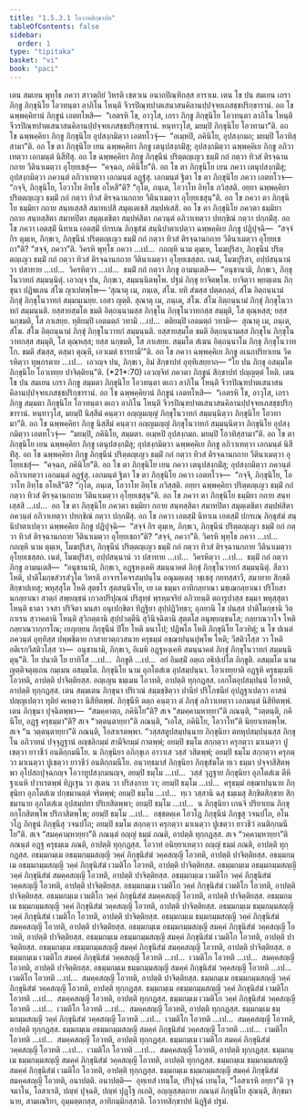 ```yaml
---
title: "1.5.3.1 โอวาทสิกฺขาปท"
tableOfContents: false
sidebar:
  order: 1
type: "tipitaka"
basket: "vi"
book: "paci"
---
```



<DynamicBreadcrumb />

<Division number="144" book="paci">

<Paragraph number="484" book="paci">
เตน สมเยน พุทฺโธ ภควา สาวตฺถิยํ วิหรติ เชตวเน อนาถปิณฺฑิกสฺส อาราเม. เตน โข ปน สมเยน เถรา ภิกฺขู ภิกฺขุนิโย โอวทนฺตา ลาภิโน โหนฺติ จีวรปิณฺฑปาตเสนาสนคิลานปฺปจฺจยเภสชฺชปริกฺขารานํ. อถ โข ฉพฺพคฺคิยานํ ภิกฺขูนํ เอตทโหสิ—  “เอตรหิ โข, อาวุโส, เถรา ภิกฺขู ภิกฺขุนิโย โอวทนฺตา ลาภิโน โหนฺติ จีวรปิณฺฑปาตเสนาสนคิลานปฺปจฺจยเภสชฺชปริกฺขารานํ. หนฺทาวุโส, มยมฺปิ ภิกฺขุนิโย โอวทามา”ติ. อถ โข ฉพฺพคฺคิยา ภิกฺขู ภิกฺขุนิโย อุปสงฺกมิตฺวา เอตทโวจุํ—  “อเมฺหปิ, ภคินิโย, อุปสงฺกมถ; มยมฺปิ โอวทิสฺสามา”ติ.
</Paragraph>

<Paragraph number="485" book="paci">
อถ โข ตา ภิกฺขุนิโย เยน ฉพฺพคฺคิยา ภิกฺขู เตนุปสงฺกมิํสุ; อุปสงฺกมิตฺวา ฉพฺพคฺคิเย ภิกฺขู อภิวาเทตฺวา เอกมนฺตํ นิสีทิํสุ. อถ โข ฉพฺพคฺคิยา ภิกฺขู ภิกฺขุนีนํ ปริตฺตญฺเญว ธมฺมิํ กถํ กตฺวา ทิวสํ ติรจฺฉานกถาย วีตินาเมตฺวา อุโยฺยเชสุํ—  “คจฺฉถ, ภคินิโย”ติ. อถ โข ตา ภิกฺขุนิโย เยน ภควา เตนุปสงฺกมิํสุ; อุปสงฺกมิตฺวา ภควนฺตํ อภิวาเทตฺวา เอกมนฺตํ อฏฺฐํสุ. เอกมนฺตํ ฐิตา โข ตา ภิกฺขุนิโย ภควา เอตทโวจ—  “กจฺจิ, ภิกฺขุนิโย, โอวาโท อิทฺโธ อโหสี”ติ? “กุโต, ภนฺเต, โอวาโท อิทฺโธ ภวิสฺสติ. อยฺยา ฉพฺพคฺคิยา ปริตฺตญฺเญว ธมฺมิํ กถํ กตฺวา ทิวสํ ติรจฺฉานกถาย วีตินาเมตฺวา อุโยฺยเชสุนฺ”ติ. อถ โข ภควา ตา ภิกฺขุนิโย ธมฺมิยา กถาย สนฺทเสฺสสิ สมาทเปสิ สมุตฺเตเชสิ สมฺปหํเสสิ. อถ โข ตา ภิกฺขุนิโย ภควตา ธมฺมิยา กถาย สนฺทสฺสิตา สมาทปิตา สมุตฺเตชิตา สมฺปหํสิตา ภควนฺตํ อภิวาเทตฺวา ปทกฺขิณํ กตฺวา ปกฺกมิํสุ.
</Paragraph>

<Paragraph number="486" book="paci">
อถ โข ภควา เอตสฺมิํ นิทาเน เอตสฺมิํ ปกรเณ ภิกฺขุสํฆํ สนฺนิปาตาเปตฺวา ฉพฺพคฺคิเย ภิกฺขู ปฏิปุจฺฉิ—  “สจฺจํ กิร ตุมฺเห, ภิกฺขเว, ภิกฺขุนีนํ ปริตฺตญฺเญว ธมฺมิํ กถํ กตฺวา ทิวสํ ติรจฺฉานกถาย วีตินาเมตฺวา อุโยฺยเชถา”ติ? “สจฺจํ, ภควา”ติ. วิครหิ พุทฺโธ ภควา …เป…  กถญฺหิ นาม ตุมฺเห, โมฆปุริสา, ภิกฺขุนีนํ ปริตฺตญฺเญว ธมฺมิํ กถํ กตฺวา ทิวสํ ติรจฺฉานกถาย วีตินาเมตฺวา อุโยฺยเชสฺสถ. เนตํ, โมฆปุริสา, อปฺปสนฺนานํ วา ปสาทาย …เป…  วิครหิตฺวา …เป…  ธมฺมิํ กถํ กตฺวา ภิกฺขู อามนฺเตสิ—  “อนุชานามิ, ภิกฺขเว, ภิกฺขุโนวาทกํ สมฺมนฺนิตุํ. เอวญฺจ ปน, ภิกฺขเว, สมฺมนฺนิตพฺโพ. ปฐมํ ภิกฺขุ ยาจิตพฺโพ. ยาจิตฺวา พฺยตฺเตน ภิกฺขุนา ปฏิพเลน สํโฆ ญาเปตพฺโพ—
</Paragraph>

</Division>
<Division number="145" book="paci">

<Paragraph number="487" book="paci">
‘สุณาตุ เม, ภนฺเต, สํโฆ. ยทิ สํฆสฺส ปตฺตกลฺลํ, สํโฆ อิตฺถนฺนามํ ภิกฺขุํ ภิกฺขุโนวาทกํ สมฺมนฺเนยฺย. เอสา ญตฺติ.
</Paragraph>

<Paragraph number="488" book="paci">
สุณาตุ เม, ภนฺเต, สํโฆ. สํโฆ อิตฺถนฺนามํ ภิกฺขุํ ภิกฺขุโนวาทกํ สมฺมนฺนติ. ยสฺสายสฺมโต ขมติ อิตฺถนฺนามสฺส ภิกฺขุโน ภิกฺขุโนวาทกสฺส สมฺมุติ, โส ตุณฺหสฺส; ยสฺส นกฺขมติ, โส ภาเสยฺย.
</Paragraph>

<Paragraph number="489" book="paci">
ทุติยมฺปิ เอตมตฺถํ วทามิ …เป…  ตติยมฺปิ เอตมตฺถํ วทามิ—  สุณาตุ เม, ภนฺเต, สํโฆ. สํโฆ อิตฺถนฺนามํ ภิกฺขุํ ภิกฺขุโนวาทกํ สมฺมนฺนติ. ยสฺสายสฺมโต ขมติ อิตฺถนฺนามสฺส ภิกฺขุโน ภิกฺขุโนวาทกสฺส สมฺมุติ, โส ตุณฺหสฺส; ยสฺส นกฺขมติ, โส ภาเสยฺย.
</Paragraph>

<Paragraph number="490" book="paci">
สมฺมโต สํเฆน อิตฺถนฺนาโม ภิกฺขุ ภิกฺขุโนวาทโก. ขมติ สํฆสฺส, ตสฺมา ตุณฺหี, เอวเมตํ ธารยามี’”ติ.
</Paragraph>

<Paragraph number="491" book="paci">
อถ โข ภควา ฉพฺพคฺคิเย ภิกฺขู อเนกปริยาเยน วิครหิตฺวา ทุพฺภรตาย …เป…  เอวญฺจ ปน, ภิกฺขเว, อิมํ สิกฺขาปทํ อุทฺทิเสยฺยาถ—
</Paragraph>

</Division>
<Division number="146" book="paci">

<Paragraph number="492" book="paci">
<Emphasis>“โย ปน ภิกฺขุ อสมฺมโต ภิกฺขุนิโย โอวเทยฺย ปาจิตฺติยนฺ”</Emphasis>ติ. (*21*:<Emphasis>70</Emphasis>)
</Paragraph>

<Paragraph number="493" book="paci">
เอวญฺจิทํ ภควตา ภิกฺขูนํ สิกฺขาปทํ ปญฺญตฺตํ โหติ.
</Paragraph>

</Division>
<Division number="147" book="paci">

<Paragraph number="494" book="paci">
เตน โข ปน สมเยน เถรา ภิกฺขู สมฺมตา ภิกฺขุนิโย โอวทนฺตา ตเถว ลาภิโน โหนฺติ จีวรปิณฺฑปาตเสนาสนคิลานปฺปจฺจยเภสชฺชปริกฺขารานํ. อถ โข ฉพฺพคฺคิยานํ ภิกฺขูนํ เอตทโหสิ—  “เอตรหิ โข, อาวุโส, เถรา ภิกฺขู สมฺมตา ภิกฺขุนิโย โอวทนฺตา ตเถว ลาภิโน โหนฺติ จีวรปิณฺฑปาตเสนาสนคิลานปฺปจฺจยเภสชฺชปริกฺขารานํ. หนฺทาวุโส, มยมฺปิ นิสฺสีมํ คนฺตฺวา อญฺญมญฺญํ ภิกฺขุโนวาทกํ สมฺมนฺนิตฺวา ภิกฺขุนิโย โอวทามา”ติ. อถ โข ฉพฺพคฺคิยา ภิกฺขู นิสฺสีมํ คนฺตฺวา อญฺญมญฺญํ ภิกฺขุโนวาทกํ สมฺมนฺนิตฺวา ภิกฺขุนิโย อุปสงฺกมิตฺวา เอตทโวจุํ—  “มยมฺปิ, ภคินิโย, สมฺมตา. อเมฺหปิ อุปสงฺกมถ. มยมฺปิ โอวทิสฺสามา”ติ.
</Paragraph>

<Paragraph number="495" book="paci">
อถ โข ตา ภิกฺขุนิโย เยน ฉพฺพคฺคิยา ภิกฺขู เตนุปสงฺกมิํสุ; อุปสงฺกมิตฺวา ฉพฺพคฺคิเย ภิกฺขู อภิวาเทตฺวา เอกมนฺตํ นิสีทิํสุ. อถ โข ฉพฺพคฺคิยา ภิกฺขู ภิกฺขุนีนํ ปริตฺตญฺเญว ธมฺมิํ กถํ กตฺวา ทิวสํ ติรจฺฉานกถาย วีตินาเมตฺวา อุโยฺยเชสุํ—  “คจฺฉถ, ภคินิโย”ติ. อถ โข ตา ภิกฺขุนิโย เยน ภควา เตนุปสงฺกมิํสุ; อุปสงฺกมิตฺวา ภควนฺตํ อภิวาเทตฺวา เอกมนฺตํ อฏฺฐํสุ. เอกมนฺตํ ฐิตา โข ตา ภิกฺขุนิโย ภควา เอตทโวจ—  “กจฺจิ, ภิกฺขุนิโย, โอวาโท อิทฺโธ อโหสี”ติ? “กุโต, ภนฺเต, โอวาโท อิทฺโธ ภวิสฺสติ. อยฺยา ฉพฺพคฺคิยา ปริตฺตญฺเญว ธมฺมิํ กถํ กตฺวา ทิวสํ ติรจฺฉานกถาย วีตินาเมตฺวา อุโยฺยเชสุนฺ”ติ.
</Paragraph>

<Paragraph number="496" book="paci">
อถ โข ภควา ตา ภิกฺขุนิโย ธมฺมิยา กถาย สนฺทเสฺสสิ …เป…  อถ โข ตา ภิกฺขุนิโย ภควตา ธมฺมิยา กถาย สนฺทสฺสิตา สมาทปิตา สมุตฺเตชิตา สมฺปหํสิตา ภควนฺตํ อภิวาเทตฺวา ปทกฺขิณํ กตฺวา ปกฺกมิํสุ. อถ โข ภควา เอตสฺมิํ นิทาเน เอตสฺมิํ ปกรเณ ภิกฺขุสํฆํ สนฺนิปาตาเปตฺวา ฉพฺพคฺคิเย ภิกฺขู ปฏิปุจฺฉิ—  “สจฺจํ กิร ตุมฺเห, ภิกฺขเว, ภิกฺขุนีนํ ปริตฺตญฺเญว ธมฺมิํ กถํ กตฺวา ทิวสํ ติรจฺฉานกถาย วีตินาเมตฺวา อุโยฺยเชถา”ติ? “สจฺจํ, ภควา”ติ. วิครหิ พุทฺโธ ภควา …เป…  กถญฺหิ นาม ตุมฺเห, โมฆปุริสา, ภิกฺขุนีนํ ปริตฺตญฺเญว ธมฺมิํ กถํ กตฺวา ทิวสํ ติรจฺฉานกถาย วีตินาเมตฺวา อุโยฺยเชสฺสถ. เนตํ, โมฆปุริสา, อปฺปสนฺนานํ วา ปสาทาย …เป…  วิครหิตฺวา …เป…  ธมฺมิํ กถํ กตฺวา ภิกฺขู อามนฺเตสิ—  “อนุชานามิ, ภิกฺขเว, อฏฺฐหงฺเคหิ สมนฺนาคตํ ภิกฺขุํ ภิกฺขุโนวาทกํ สมฺมนฺนิตุํ. สีลวา โหติ, ปาติโมกฺขสํวรสํวุโต วิหรติ อาจารโคจรสมฺปนฺโน อณุมตฺเตสุ วชฺเชสุ ภยทสฺสาวี, สมาทาย สิกฺขติ สิกฺขาปเทสุ; พหุสฺสุโต โหติ สุตธโร สุตสนฺนิจโย, เย เต ธมฺมา อาทิกลฺยาณา มชฺเฌกลฺยาณา ปริโยสานกลฺยาณา สาตฺถํ สพฺยญฺชนํ เกวลปริปุณฺณํ ปริสุทฺธํ พฺรหฺมจริยํ อภิวทนฺติ ตถารูปาสฺส ธมฺมา พหุสฺสุตา โหนฺติ ธาตา วจสา ปริจิตา มนสา อนุเปกฺขิตา ทิฏฺฐิยา สุปฺปฏิวิทฺธา; อุภยานิ โข ปนสฺส ปาติโมกฺขานิ วิตฺถาเรน สฺวาคตานิ โหนฺติ สุวิภตฺตานิ สุปฺปวตฺตีนิ สุวินิจฺฉิตานิ สุตฺตโส อนุพฺยญฺชนโส; กลฺยาณวาโจ โหติ กลฺยาณวากฺกรโณ; เยภุเยฺยน ภิกฺขุนีนํ ปิโย โหติ มนาโป; ปฏิพโล โหติ ภิกฺขุนิโย โอวทิตุํ; น โข ปเนตํ ภควนฺตํ อุทฺทิสฺส ปพฺพชิตาย กาสายวตฺถวสนาย ครุธมฺมํ อชฺฌาปนฺนปุพฺโพ โหติ; วีสติวโสฺส วา โหติ อติเรกวีสติวโสฺส วา—  อนุชานามิ, ภิกฺขเว, อิเมหิ อฏฺฐหงฺเคหิ สมนฺนาคตํ ภิกฺขุํ ภิกฺขุโนวาทกํ สมฺมนฺนิตุนฺ”ติ.
</Paragraph>

</Division>
<Division number="148" book="paci">

<Paragraph number="497" book="paci">
<Emphasis>โย ปนา</Emphasis>ติ โย ยาทิโส …เป…  <Emphasis>ภิกฺขู</Emphasis>ติ …เป…  อยํ อิมสฺมิํ อตฺเถ อธิปฺเปโต ภิกฺขูติ.
</Paragraph>

<Paragraph number="498" book="paci">
<Emphasis>อสมฺมโต</Emphasis> นาม ญตฺติจตุตฺเถน กมฺเมน อสมฺมโต.
</Paragraph>

<Paragraph number="499" book="paci">
<Emphasis>ภิกฺขุนิโย</Emphasis> นาม อุภโตสํเฆ อุปสมฺปนฺนา.
</Paragraph>

<Paragraph number="500" book="paci">
<Emphasis>โอวเทยฺยา</Emphasis>ติ อฏฺฐหิ ครุธมฺเมหิ โอวทติ, อาปตฺติ ปาจิตฺติยสฺส. อญฺเญน ธมฺเมน โอวทติ, อาปตฺติ ทุกฺกฏสฺส. เอกโตอุปสมฺปนฺนํ โอวทติ, อาปตฺติ ทุกฺกฏสฺส.
</Paragraph>

</Division>
<Division number="149" book="paci">

<Paragraph number="501" book="paci">
เตน สมฺมเตน ภิกฺขุนา ปริเวณํ สมฺมชฺชิตฺวา ปานียํ ปริโภชนียํ อุปฏฺฐาเปตฺวา อาสนํ ปญฺญเปตฺวา ทุติยํ คเหตฺวา นิสีทิตพฺพํ. ภิกฺขุนีหิ ตตฺถ คนฺตฺวา ตํ ภิกฺขุํ อภิวาเทตฺวา เอกมนฺตํ นิสีทิตพฺพํ. เตน ภิกฺขุนา ปุจฺฉิตพฺพา—  “สมคฺคาตฺถ, ภคินิโย”ติ? สเจ “สมคฺคามฺหายฺยา”ติ ภณนฺติ, “วตฺตนฺติ, ภคินิโย, อฏฺฐ ครุธมฺมา”ติ? สเจ “วตฺตนฺตายฺยา”ติ ภณนฺติ, “เอโส, ภคินิโย, โอวาโท”ติ นิยฺยาเทตพฺโพ. สเจ “น วตฺตนฺตายฺยา”ติ ภณนฺติ, โอสาเรตพฺพา. “วสฺสสตูปสมฺปนฺนาย ภิกฺขุนิยา ตทหุปสมฺปนฺนสฺส ภิกฺขุโน อภิวาทนํ ปจฺจุฏฺฐานํ อญฺชลิกมฺมํ สามีจิกมฺมํ กาตพฺพํ; อยมฺปิ ธมฺโม สกฺกตฺวา ครุกตฺวา มาเนตฺวา ปูเชตฺวา ยาวชีวํ อนติกฺกมนีโย. น ภิกฺขุนิยา อภิกฺขุเก อาวาเส วสฺสํ วสิตพฺพํ; อยมฺปิ ธมฺโม สกฺกตฺวา ครุกตฺวา มาเนตฺวา ปูเชตฺวา ยาวชีวํ อนติกฺกมนีโย. อนฺวทฺธมาสํ ภิกฺขุนิยา ภิกฺขุสํฆโต ทฺเว ธมฺมา ปจฺจาสีสิตพฺพา อุโปสถปุจฺฉกญฺจ โอวาทูปสงฺกมนญฺจ, อยมฺปิ ธมฺโม …เป…  วสฺสํ วุฏฺฐาย ภิกฺขุนิยา อุภโตสํเฆ ตีหิ ฐาเนหิ ปวาเรตพฺพํ ทิฏฺเฐน วา สุเตน วา ปริสงฺกาย วา; อยมฺปิ ธมฺโม …เป…  ครุธมฺมํ อชฺฌาปนฺนาย ภิกฺขุนิยา อุภโตสํเฆ ปกฺขมานตฺตํ จริตพฺพํ; อยมฺปิ ธมฺโม …เป…  ทฺเว วสฺสานิ ฉสุ ธมฺเมสุ สิกฺขิตสิกฺขาย สิกฺขมานาย อุภโตสํเฆ อุปสมฺปทา ปริเยสิตพฺพา; อยมฺปิ ธมฺโม …เป…  น ภิกฺขุนิยา เกนจิ ปริยาเยน ภิกฺขุ อกฺโกสิตพฺโพ ปริภาสิตพฺโพ; อยมฺปิ ธมฺโม …เป…  อชฺชตคฺเค โอวโฏ ภิกฺขุนีนํ ภิกฺขูสุ วจนปโถ, อโนวโฏ ภิกฺขูนํ ภิกฺขุนีสุ วจนปโถ; อยมฺปิ ธมฺโม สกฺกตฺวา ครุกตฺวา มาเนตฺวา ปูเชตฺวา ยาวชีวํ อนติกฺกมนีโย”ติ.
</Paragraph>

<Paragraph number="502" book="paci">
สเจ “สมคฺคามฺหายฺยา”ติ ภณนฺตํ อญฺญํ ธมฺมํ ภณติ, อาปตฺติ ทุกฺกฏสฺส. สเจ “วคฺคามฺหายฺยา”ติ ภณนฺตํ อฏฺฐ ครุธมฺเม ภณติ, อาปตฺติ ทุกฺกฏสฺส. โอวาทํ อนิยฺยาเทตฺวา อญฺญํ ธมฺมํ ภณติ, อาปตฺติ ทุกฺกฏสฺส.
</Paragraph>

</Division>
<Division number="150" book="paci">

<Paragraph number="503" book="paci">
อธมฺมกมฺเม อธมฺมกมฺมสญฺญี วคฺคํ ภิกฺขุนิสํฆํ วคฺคสญฺญี โอวทติ, อาปตฺติ ปาจิตฺติยสฺส. อธมฺมกมฺเม อธมฺมกมฺมสญฺญี วคฺคํ ภิกฺขุนิสํฆํ เวมติโก โอวทติ, อาปตฺติ ปาจิตฺติยสฺส. อธมฺมกมฺเม อธมฺมกมฺมสญฺญี วคฺคํ ภิกฺขุนิสํฆํ สมคฺคสญฺญี โอวทติ, อาปตฺติ ปาจิตฺติยสฺส.
</Paragraph>

<Paragraph number="504" book="paci">
อธมฺมกมฺเม เวมติโก วคฺคํ ภิกฺขุนิสํฆํ วคฺคสญฺญี โอวทติ, อาปตฺติ ปาจิตฺติยสฺส. อธมฺมกมฺเม เวมติโก วคฺคํ ภิกฺขุนิสํฆํ เวมติโก โอวทติ, อาปตฺติ ปาจิตฺติยสฺส. อธมฺมกมฺเม เวมติโก วคฺคํ ภิกฺขุนิสํฆํ สมคฺคสญฺญี โอวทติ, อาปตฺติ ปาจิตฺติยสฺส.
</Paragraph>

<Paragraph number="505" book="paci">
อธมฺมกมฺเม ธมฺมกมฺมสญฺญี วคฺคํ ภิกฺขุนิสํฆํ วคฺคสญฺญี โอวทติ, อาปตฺติ ปาจิตฺติยสฺส. อธมฺมกมฺเม ธมฺมกมฺมสญฺญี วคฺคํ ภิกฺขุนิสํฆํ เวมติโก โอวทติ, อาปตฺติ ปาจิตฺติยสฺส. อธมฺมกมฺเม ธมฺมกมฺมสญฺญี วคฺคํ ภิกฺขุนิสํฆํ สมคฺคสญฺญี โอวทติ, อาปตฺติ ปาจิตฺติยสฺส.
</Paragraph>

<Paragraph number="506" book="paci">
อธมฺมกมฺเม อธมฺมกมฺมสญฺญี สมคฺคํ ภิกฺขุนิสํฆํ วคฺคสญฺญี โอวทติ, อาปตฺติ ปาจิตฺติยสฺส. อธมฺมกมฺเม อธมฺมกมฺมสญฺญี สมคฺคํ ภิกฺขุนิสํฆํ เวมติโก โอวทติ, อาปตฺติ ปาจิตฺติยสฺส. อธมฺมกมฺเม อธมฺมกมฺมสญฺญี สมคฺคํ ภิกฺขุนิสํฆํ สมคฺคสญฺญี โอวทติ, อาปตฺติ ปาจิตฺติยสฺส.
</Paragraph>

<Paragraph number="507" book="paci">
อธมฺมกมฺเม เวมติโก สมคฺคํ ภิกฺขุนิสํฆํ วคฺคสญฺญี โอวทติ …เป…  เวมติโก โอวทติ …เป…  สมคฺคสญฺญี โอวทติ, อาปตฺติ ปาจิตฺติยสฺส.
</Paragraph>

<Paragraph number="508" book="paci">
อธมฺมกมฺเม ธมฺมกมฺมสญฺญี สมคฺคํ ภิกฺขุนิสํฆํ วคฺคสญฺญี โอวทติ …เป…  เวมติโก โอวทติ …เป…  สมคฺคสญฺญี โอวทติ, อาปตฺติ ปาจิตฺติยสฺส.
</Paragraph>

</Division>
<Division number="151" book="paci">

<Paragraph number="509" book="paci">
ธมฺมกมฺเม อธมฺมกมฺมสญฺญี วคฺคํ ภิกฺขุนิสํฆํ วคฺคสญฺญี โอวทติ, อาปตฺติ ทุกฺกฏสฺส. ธมฺมกมฺเม อธมฺมกมฺมสญฺญี วคฺคํ ภิกฺขุนิสํฆํ เวมติโก โอวทติ …เป…  สมคฺคสญฺญี โอวทติ, อาปตฺติ ทุกฺกฏสฺส.
</Paragraph>

<Paragraph number="510" book="paci">
ธมฺมกมฺเม เวมติโก วคฺคํ ภิกฺขุนิสํฆํ วคฺคสญฺญี โอวทติ …เป…  เวมติโก โอวทติ …เป…  สมคฺคสญฺญี โอวทติ, อาปตฺติ ทุกฺกฏสฺส.
</Paragraph>

<Paragraph number="511" book="paci">
ธมฺมกมฺเม ธมฺมกมฺมสญฺญี วคฺคํ ภิกฺขุนิสํฆํ วคฺคสญฺญี โอวทติ …เป…  เวมติโก โอวทติ …เป…  สมคฺคสญฺญี โอวทติ, อาปตฺติ ทุกฺกฏสฺส.
</Paragraph>

<Paragraph number="512" book="paci">
ธมฺมกมฺเม อธมฺมกมฺมสญฺญี สมคฺคํ ภิกฺขุนิสํฆํ วคฺคสญฺญี โอวทติ …เป…  เวมติโก โอวทติ …เป…  สมคฺคสญฺญี โอวทติ, อาปตฺติ ทุกฺกฏสฺส.
</Paragraph>

<Paragraph number="513" book="paci">
ธมฺมกมฺเม เวมติโก สมคฺคํ ภิกฺขุนิสํฆํ วคฺคสญฺญี โอวทติ …เป…  เวมติโก โอวทติ …เป…  สมคฺคสญฺญี โอวทติ, อาปตฺติ ทุกฺกฏสฺส.
</Paragraph>

<Paragraph number="514" book="paci">
ธมฺมกมฺเม ธมฺมกมฺมสญฺญี สมคฺคํ ภิกฺขุนิสํฆํ วคฺคสญฺญี โอวทติ, อาปตฺติ ทุกฺกฏสฺส. ธมฺมกมฺเม ธมฺมกมฺมสญฺญี สมคฺคํ ภิกฺขุนิสํฆํ เวมติโก โอวทติ, อาปตฺติ ทุกฺกฏสฺส. ธมฺมกมฺเม ธมฺมกมฺมสญฺญี สมคฺคํ ภิกฺขุนิสํฆํ สมคฺคสญฺญี โอวทติ, อนาปตฺติ.
</Paragraph>

</Division>
<Division number="152" book="paci">

<Paragraph number="515" book="paci">
อนาปตฺติ—  อุทฺเทสํ เทนฺโต, ปริปุจฺฉํ เทนฺโต, “โอสาเรหิ อยฺยา”ติ วุจฺจมาโน, โอสาเรติ, ปญฺหํ ปุจฺฉติ, ปญฺหํ ปุฏฺโฐ กเถติ, อญฺญสฺสตฺถาย ภณนฺตํ ภิกฺขุนิโย สุณนฺติ, สิกฺขมานาย, สามเณริยา, อุมฺมตฺตกสฺส, อาทิกมฺมิกสฺสาติ.

</Paragraph>
</Division>

<Paragraph number="516" type="center" book="paci">
โอวาทสิกฺขาปทํ นิฏฺฐิตํ ปฐมํ.
</Paragraph>